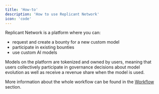 ```yaml
---
title: 'How-to'
description: 'How to use Replicant Network'
icon: 'code'
---
```


Replicant Network is a platform where you can:
- request and create a bounty for a new custom model
- participate in existing bounties
- use custom AI models

Models on the platform are tokenized and owned by users, meaning that users collectively participate in governance decisions about model evolution as well as receive a revenue share when the model is used.

More information about the whole workflow can be found in the [Workflow](/platform/workflow) section.